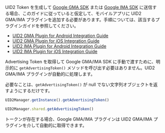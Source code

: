 
UID2 Token を生成して [Google GMA SDK](https://developers.google.com/ad-manager/mobile-ads-sdk) または [Google IMA SDK](https://developers.google.com/interactive-media-ads/) に送信する場合、このガイドに従っていると仮定して、モバイルアプリに UID2 GMA/IMA プラグインを追加する必要があります。手順については、該当するプラグインガイドを参照してください。

- [UID2 GMA Plugin for Android Integration Guide](../guides/mobile-plugin-gma-android)
- [UID2 GMA Plugin for iOS Integration Guide](../guides/mobile-plugin-gma-ios)
- [UID2 IMA Plugin for Android Integration Guide](../guides/mobile-plugin-ima-android)
- [UID2 IMA Plugin for iOS Integration Guide](../guides/mobile-plugin-ima-ios)

Advertising Token を取得して Google GMA/IMA SDK に手動で渡すために、明示的に `getAdvertisingToken()` メソッドを呼び出す必要はありません。UID2 GMA/IMA プラグインが自動的に処理します。

必要なことは、`getAdvertisingToken()` が null でない文字列オブジェクトを返すようにするだけです。

<Tabs groupId="language-selection">
<TabItem value='android' label='Android'>

```js
UID2Manager.getInstance().getAdvertisingToken()
```

</TabItem>
<TabItem value='ios' label='iOS'>

```js
UID2Manager.shared.getAdvertisingToken()
```

</TabItem>
</Tabs>

トークンが存在する場合、Google GMA/IMA プラグインは UID2 GMA/IMA プラグインを介して自動的に取得できます。